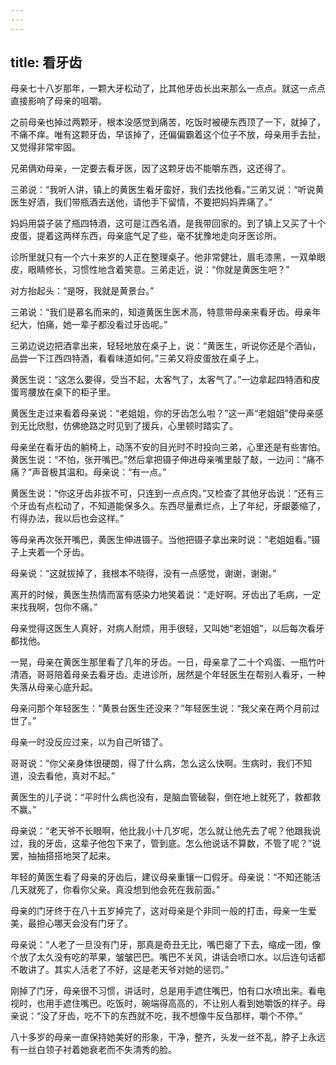 ```yaml
---
---
---
```

title: 看牙齿
---




母亲七十八岁那年，一颗大牙松动了，比其他牙齿长出来那么一点点。就这一点点直接影响了母亲的咀嚼。

之前母亲也掉过两颗牙，根本没感觉到痛苦，吃饭时被硬东西顶了一下，就掉了，不痛不痒。唯有这颗牙齿，早该掉了，还偏偏霸着这个位子不放，母亲用手去扯，又觉得非常牢固。

兄弟俩劝母亲，一定要去看牙医，因了这颗牙齿不能嚼东西，这还得了。

三弟说：“我听人讲，镇上的黄医生看牙蛮好，我们去找他看。”三弟又说：“听说黄医生好酒，我们带瓶酒去送他，请他手下留情，不要把妈妈弄痛了。”

妈妈用袋子装了瓶四特酒，这可是江西名酒，是我带回家的。到了镇上又买了十个皮蛋，提着这两样东西，母亲底气足了些，毫不犹豫地走向牙医诊所。

诊所里就只有一个六十来岁的人正在整理桌子。他非常健壮，眉毛漆黑，一双单眼皮，眼睛修长，习惯性地含着笑意。三弟走近，说：“你就是黄医生吧？”

对方抬起头：“是呀，我就是黄景台。”

三弟说：“我们是慕名而来的，知道黄医生医术高，特意带母亲来看牙齿。母亲年纪大，怕痛，她一辈子都没看过牙齿呢。”

三弟边说边把酒拿出来，轻轻地放在桌子上，说：“黄医生，听说你还是个酒仙，品尝一下江西四特酒，看看味道如何。”三弟又将皮蛋放在桌子上。

黄医生说：“这怎么要得，受当不起，太客气了，太客气了。”一边拿起四特酒和皮蛋弯腰放在桌下的柜子里。

黄医生走过来看着母亲说：“老姐姐，你的牙齿怎么啦？”这一声“老姐姐”使母亲感到无比欣慰，仿佛绝路之时见到了援兵，心里顿时踏实了。

母亲坐在看牙齿的躺椅上，动荡不安的目光时不时投向三弟，心里还是有些害怕。黄医生说：“不怕，张开嘴巴。”然后拿把镊子伸进母亲嘴里敲了敲，一边问：“痛不痛？”声音极其温和。母亲说：“有一点。”

黄医生说：“你这牙齿非拔不可，只连到一点点肉。”又检查了其他牙齿说：“还有三个牙齿有点松动了，不知道能保多久。东西尽量煮烂点，上了年纪，牙龈萎缩了，冇得办法，我以后也会这样。”

等母亲再次张开嘴巴，黄医生伸进镊子。当他把镊子拿出来时说：“老姐姐看。”镊子上夹着一个牙齿。

母亲说：“这就拔掉了，我根本不晓得，没有一点感觉，谢谢，谢谢。”

离开的时候，黄医生热情而富有感染力地笑着说：“走好啊。牙齿出了毛病，一定来找我啊，包你不痛。”

母亲觉得这医生人真好，对病人耐烦，用手很轻，又叫她“老姐姐”，以后每次看牙都找他。

一晃，母亲在黄医生那里看了几年的牙齿。一日，母亲拿了二十个鸡蛋、一瓶竹叶清酒，哥哥陪着母亲去看牙齿。走进诊所，居然是个年轻医生在帮别人看牙，一种失落从母亲心底升起。

母亲问那个年轻医生：“黄景台医生还没来？”年轻医生说：“我父亲在两个月前过世了。”

母亲一时没反应过来，以为自己听错了。

哥哥说：“你父亲身体很硬朗，得了什么病，怎么这么快啊。生病时，我们不知道，没去看他，真对不起。”

黄医生的儿子说：“平时什么病也没有，是脑血管破裂，倒在地上就死了，救都救不赢。”

母亲说：“老天爷不长眼啊，他比我小十几岁呢，怎么就让他先去了呢？他跟我说过，我的牙齿，这辈子他包下来了，管到底。怎么他说话不算数，不管了呢？”说罢，抽抽搭搭地哭了起来。

年轻的黄医生看了母亲的牙齿后，建议母亲重镶一口假牙。母亲说：“不知还能活几天就死了，你看你父亲。真没想到他会死在我前面。”

母亲的门牙终于在八十五岁掉完了，这对母亲是个非同一般的打击，母亲一生爱美，最担心哪天会没有门牙了。

母亲说：“人老了一旦没有门牙，那真是奇丑无比，嘴巴瘪了下去，缩成一团，像个放了太久没有吃的苹果，皱皱巴巴。嘴巴不关风，讲话会喷口水。以后连句话都不敢讲了。其实人活老了不好，这是老天爷对她的惩罚。”

刚掉了门牙，母亲很不习惯，讲话时，总是用手遮住嘴巴，怕有口水喷出来。看电视时，也用手遮住嘴巴。吃饭时，碗端得高高的，不让别人看到她嚼饭的样子。母亲说：“没了牙齿，吃不下的东西就不吃，我不想像牛反刍那样，嚼个不停。”

八十多岁的母亲一直保持她美好的形象，干净，整齐，头发一丝不乱，脖子上永远有一丝白领子衬着她衰老而不失清秀的脸。